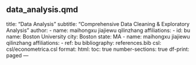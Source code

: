data_analysis.qmd
---
title: "Data Analysis"
subtitle: "Comprehensive Data Cleaning & Exploratory Analysis"
author:
  - name: maihongxu jiajiewu qilinzhang
    affiliations:
      - id: bu
        name: Boston University
        city: Boston
        state: MA
  - name: maihongxu jiajiewu qilinzhang
    affiliations:
      - ref: bu
bibliography: references.bib
csl: csl/econometrica.csl
format: 
  html:
    toc: true
    number-sections: true
    df-print: paged
---

